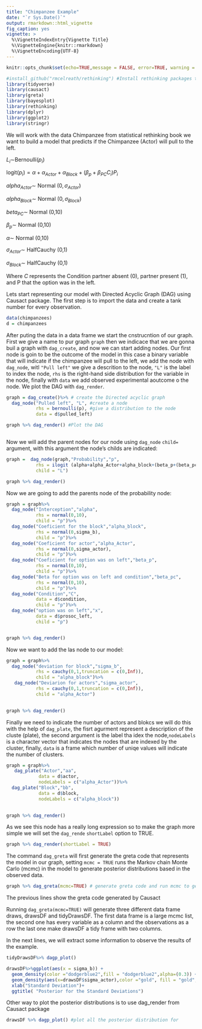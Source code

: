 ```yaml
---
title: "Chimpanzee Example"
date: "`r Sys.Date()`"
output: rmarkdown::html_vignette
fig_caption: yes
vignette: >
  %\VignetteIndexEntry{Vignette Title}
  %\VignetteEngine{knitr::rmarkdown}
  %\VignetteEncoding{UTF-8}
---
```


```r
knitr::opts_chunk$set(echo=TRUE,message = FALSE, error=TRUE, warning = FALSE , include = TRUE)

#install_github("rmcelreath/rethinking") #Install rethinking packages to obtain the data
library(tidyverse)
library(causact)
library(greta)
library(bayesplot)
library(rethinking)
library(dplyr)
library(ggplot2)
library(stringr)


```


We will work with the data Chimpanzee from statistical rethinking book we  want to build a model that predicts if the Chimpanzee (Actor) will pull to the left.

$L_{i} \sim$Bernoulli$(p_{i})$

logit$(p_{i})=\alpha+\alpha_{Actor}+\alpha_{Block}+(\beta_{p}+\beta_{PC}C_{i})P_{i}$

$alpha_{Actor}\sim$ Normal $(0,\sigma_{Actor})$

$alpha_{Block}\sim$ Normal $(0,\sigma_{Block})$

$beta_{PC} \sim$ Normal (0,10)

$\beta_{p} \sim$ Normal (0,10)

$\alpha \sim$ Normal (0,10)
  
$\sigma_{Actor} \sim$ HalfCauchy (0,1)
  
$\sigma_{Block} \sim$ HalfCauchy (0,1)

Where $C$ represents the Condition partner absent (0), partner present (1), and P that the option was in the left.

Lets start representing our model with Directed Acyclic Graph (DAG) using Causact package. The first step is to import the data and create a tank number for every observation.
 
```r

data(chimpanzees)
d = chimpanzees

```

After puting the data in a data frame we start the cnstrucntion of our graph. First we give a name to pur graph `graph` then we indicace that we are gonna buil a graph with `dag_create`, and now we can start adding nodes. Our first node is goin to be the outcome of the model in this case a binary variable that will indicate if the chimpanzee will pull to the left,  we add the node with `dag_node`, witl `"Pull left"` we give a descrition to the node, `"L"` is the label to index the node, `rhs` is the right-hand side distribution for the variable in the node, finally with `data`  we add observed experimental aoutcome o the node. We plot the DAG with `dag_render`.

```r

graph = dag_create()%>% # create the Directed acyclic graph
  dag_node("Pulled left", "L", #create a node
           rhs = bernoulli(p), #give a distribution to the node
           data = d$pulled_left)

graph %>% dag_render() #Plot the DAG



```


Now we will add the parent nodes for our node using `dag_node` `child=` argument, with this argument the node's childs are indicated:

```r

graph =  dag_node(graph,"Probability","p",
           rhs = ilogit (alpha+alpha_Actor+alpha_block+(beta_p+(beta_pc*C))*x),
           child = "L") 

graph %>% dag_render() 
```

Now we are going to add the parents node of the probability node:
```r

graph = graph%>%
  dag_node("Interception","alpha",
           rhs = normal(0,10),
           child = "p")%>%
  dag_node("Coeficient for the block","alpha_block",
           rhs = normal(0,sigma_b),
           child = "p")%>%
  dag_node("Coeficient for actor","alpha_Actor",
           rhs = normal(0,sigma_actor),
           child = "p")%>%
  dag_node("Coeficient for option was on left","beta_p",
           rhs = normal(0,10),
           child = "p")%>%
  dag_node("Beta for option was on left and condition","beta_pc",
           rhs = normal(0,10),
           child = "p")%>%
  dag_node("Condition","C",
           data = d$condition,
           child = "p")%>%
  dag_node("option was on left","x",
           data = d$prosoc_left,
           child = "p")


graph %>% dag_render()

```
Now we want to add the las node to our model:

```r

graph = graph%>%
  dag_node("deviation for block","sigma_b",
           rhs = cauchy(0,1,truncation = c(0,Inf)),
           child = "alpha_block")%>%
   dag_node("Deviarion for actors","sigma_actor",
           rhs = cauchy(0,1,truncation = c(0,Inf)),
           child = "alpha_Actor")
  

graph %>% dag_render()

```

Finally we need to indicate the number of  actors and blokcs we will do this with the help of `dag_plate`, the fisrt agurment represent a description of the cluste (plate), the second argument is the label tha idex the node,`nodeLabels` is a character vector that indicates the nodes that are indexed by the cluster, finally, `data` is a frame which number of uniqe values will indicate the number of clusters.

```r

graph = graph%>%
   dag_plate("Actor","aa",
            data = d$actor,
            nodeLabels = c("alpha_Actor"))%>%
  dag_plate("Block","bb",
            data = d$block,
            nodeLabels = c("alpha_block"))
  

graph %>% dag_render()

```

As we see this node has a really long expression so to make the graph more simple we will set the `dag_rende` `shortLabel` option to TRUE.

```r

graph %>% dag_render(shortLabel = TRUE) 
```

The command `dag_greta` will first generate the greta code that represents the model in our graph, setting `mcmc = TRUE` runs the Markov chain Monte Carlo (mcmc) in the model to generate posterior distributions based in the observed data.

```r
graph %>% dag_greta(mcmc=TRUE) # generate greta code and run mcmc to get the the posteroirs
```


The previous lines show the greta code generated by Causact


Running `dag_greta(mcmc=TRUE)` will generate three different data frame draws, drawsDF and tidyDrawsDF. The first data frame is a large mcmc list, the second one has every variable as a column and the observations as a row the last one make drawsDF a tidy frame with two columns.

In the next lines, we will extract some information to observe the results of the example.


```r
 

tidyDrawsDF%>% dagp_plot()


```

```r
 



drawsDF%>%ggplot(aes(x = sigma_b)) + 
  geom_density(color ="dodgerblue2",fill = "dodgerblue2",alpha=(0.3)) + 
  geom_density(aes(x=drawsDF$sigma_actor),color ="gold", fill = "gold",alpha=(0.3))+
  xlab("Standard Deviation")+
  ggtitle( "Posterior for the Standard Deviations")


```
Other way to plot the posterior distributions is to use dag_render from Causact package
```r
 

drawsDF %>% dagp_plot() #plot all the posterior distribution for
```